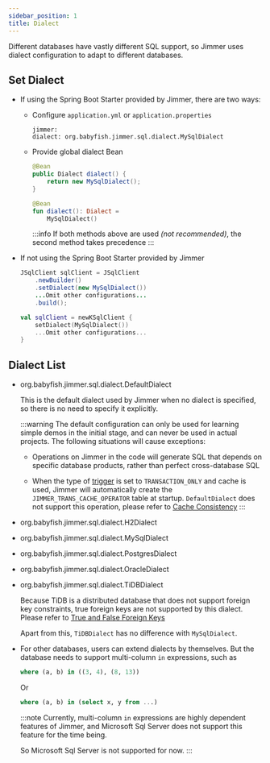 ```yaml
---
sidebar_position: 1
title: Dialect
---
```



Different databases have vastly different SQL support, so Jimmer uses dialect configuration to adapt to different databases.

## Set Dialect

-   If using the Spring Boot Starter provided by Jimmer, there are two ways:

    -   Configure `application.yml` or `application.properties`

        ```
        jimmer:
        dialect: org.babyfish.jimmer.sql.dialect.MySqlDialect
        ```

    -   Provide global dialect Bean

        <Tabs groupId="language">
        <TabItem value="java" label="Java">

        ```java
        @Bean
        public Dialect dialect() {
            return new MySqlDialect(); 
        }
        ```

        </TabItem>
        <TabItem value="kotlin" label="Kotlin">

        ```kotlin
        @Bean
        fun dialect(): Dialect =
            MySqlDialect()
        ```

        </TabItem>
        </Tabs>

        :::info
        If both methods above are used *(not recommended)*, the second method takes precedence
        :::

-   If not using the Spring Boot Starter provided by Jimmer

    <Tabs groupId="language">
    <TabItem value="java" label="Java">

    ```java
    JSqlClient sqlClient = JSqlClient
        .newBuilder()
        .setDialect(new MySqlDialect())
        ...Omit other configurations...
        .build();
    ```

    </TabItem>
    <TabItem value="kotlin" label="Kotlin">

    ```kotlin
    val sqlClient = newKSqlClient {
        setDialect(MySqlDialect())
        ...Omit other configurations...
    }
    ```

    </TabItem>
    </Tabs>

## Dialect List

-   org.babyfish.jimmer.sql.dialect.DefaultDialect

    This is the default dialect used by Jimmer when no dialect is specified, so there is no need to specify it explicitly.

    :::warning
    The default configuration can only be used for learning simple demos in the initial stage, and can never be used in actual projects. The following situations will cause exceptions:

    -   Operations on Jimmer in the code will generate SQL that depends on specific database products, rather than perfect cross-database SQL

    -   When the type of [trigger](../mutation/trigger) is set to `TRANSACTION_ONLY` and cache is used, Jimmer will automatically create the `JIMMER_TRANS_CACHE_OPERATOR` table at startup. `DefaultDialect` does not support this operation, please refer to [Cache Consistency](../cache/consistency)
    :::

-   org.babyfish.jimmer.sql.dialect.H2Dialect

-   org.babyfish.jimmer.sql.dialect.MySqlDialect

-   org.babyfish.jimmer.sql.dialect.PostgresDialect 

-   org.babyfish.jimmer.sql.dialect.OracleDialect

-   org.babyfish.jimmer.sql.dialect.TiDBDialect

    Because TiDB is a distributed database that does not support foreign key constraints, true foreign keys are not supported by this dialect. Please refer to [True and False Foreign Keys](../mapping/base/foreignkey)

    Apart from this, `TiDBDialect` has no difference with `MySqlDialect`.

-   For other databases, users can extend dialects by themselves. But the database needs to support multi-column `in` expressions, such as

    ```sql
    where (a, b) in ((3, 4), (8, 13)) 
    ```

    Or

    ```sql
    where (a, b) in (select x, y from ...)
    ```

    :::note
    Currently, multi-column `in` expressions are highly dependent features of Jimmer, and Microsoft Sql Server does not support this feature for the time being.

    So Microsoft Sql Server is not supported for now.
    :::